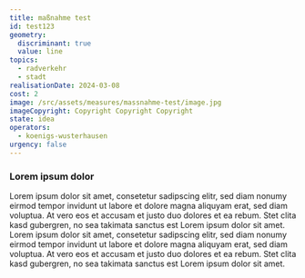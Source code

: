 ```yaml
---
title: maßnahme test
id: test123
geometry:
  discriminant: true
  value: line
topics:
  - radverkehr
  - stadt
realisationDate: 2024-03-08
cost: 2
image: /src/assets/measures/massnahme-test/image.jpg
imageCopyright: Copyright Copyright Copyright
state: idea
operators:
  - koenigs-wusterhausen
urgency: false
---
```


### Lorem ipsum dolor&#x20;

Lorem ipsum dolor sit amet, consetetur sadipscing elitr, sed diam nonumy eirmod tempor invidunt ut labore et dolore magna aliquyam erat, sed diam voluptua. At vero eos et accusam et justo duo dolores et ea rebum. Stet clita kasd gubergren, no sea takimata sanctus est Lorem ipsum dolor sit amet. Lorem ipsum dolor sit amet, consetetur sadipscing elitr, sed diam nonumy eirmod tempor invidunt ut labore et dolore magna aliquyam erat, sed diam voluptua. At vero eos et accusam et justo duo dolores et ea rebum. Stet clita kasd gubergren, no sea takimata sanctus est Lorem ipsum dolor sit amet.
